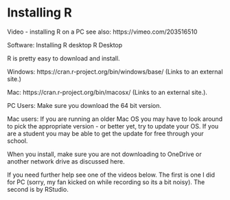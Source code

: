 # Installing R

Video - installing R on a PC
see also: https://vimeo.com/203516510

Software: Installing R desktop
R Desktop


R is pretty easy to download and install. 

Windows: https://cran.r-project.org/bin/windows/base/ (Links to an external site.)

Mac: https://cran.r-project.org/bin/macosx/ (Links to an external site.). 

 

PC Users: Make sure you download the 64 bit version.

Mac users: If you are running an older Mac OS you may have to look around to pick the appropriate version - or better yet, try to update your OS.  If you are a student you may be able to get the update for free through your school.

When you install, make sure you are not downloading to OneDrive or another network drive as discussed here.

If you need further help see one of the videos below.  The first is one I did for PC (sorry, my fan kicked on while recording so its a bit noisy).  The second is by RStudio.
